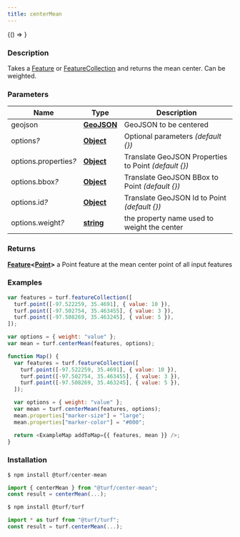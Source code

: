```yaml
---
title: centerMean
---
```



<!-- Expose turf as global var for experimenting in the browser console -->

<BrowserOnly>{() => <WindowTurfGlobal turf={turf} />}</BrowserOnly>

### Description

Takes a [Feature](https://tools.ietf.org/html/rfc7946#section-3.2) or [FeatureCollection](https://tools.ietf.org/html/rfc7946#section-3.3) and returns the mean center. Can be weighted.

### Parameters

| Name                       | Type                                                                                            | Description                                            |
| -------------------------- | ----------------------------------------------------------------------------------------------- | ------------------------------------------------------ |
| geojson                    | **[GeoJSON](https://tools.ietf.org/html/rfc7946#section-3)**                                    | GeoJSON to be centered                                 |
| options<i>?</i>            | **[Object](https://developer.mozilla.org/docs/Web/JavaScript/Reference/Global_Objects/Object)** | Optional parameters _(default \{\})_                   |
| options.properties<i>?</i> | **[Object](https://developer.mozilla.org/docs/Web/JavaScript/Reference/Global_Objects/Object)** | Translate GeoJSON Properties to Point _(default \{\})_ |
| options.bbox<i>?</i>       | **[Object](https://developer.mozilla.org/docs/Web/JavaScript/Reference/Global_Objects/Object)** | Translate GeoJSON BBox to Point _(default \{\})_       |
| options.id<i>?</i>         | **[Object](https://developer.mozilla.org/docs/Web/JavaScript/Reference/Global_Objects/Object)** | Translate GeoJSON Id to Point _(default \{\})_         |
| options.weight<i>?</i>     | **[string](https://developer.mozilla.org/docs/Web/JavaScript/Reference/Global_Objects/String)** | the property name used to weight the center            |

### Returns

**[Feature](https://tools.ietf.org/html/rfc7946#section-3.2)\<[Point](https://tools.ietf.org/html/rfc7946#section-3.1.2)\>** a Point feature at the mean center point of all input features

### Examples

```javascript
var features = turf.featureCollection([
  turf.point([-97.522259, 35.4691], { value: 10 }),
  turf.point([-97.502754, 35.463455], { value: 3 }),
  turf.point([-97.508269, 35.463245], { value: 5 }),
]);

var options = { weight: "value" };
var mean = turf.centerMean(features, options);
```

```javascript live
function Map() {
  var features = turf.featureCollection([
    turf.point([-97.522259, 35.4691], { value: 10 }),
    turf.point([-97.502754, 35.463455], { value: 3 }),
    turf.point([-97.508269, 35.463245], { value: 5 }),
  ]);

  var options = { weight: "value" };
  var mean = turf.centerMean(features, options);
  mean.properties["marker-size"] = "large";
  mean.properties["marker-color"] = "#000";

  return <ExampleMap addToMap={{ features, mean }} />;
}
```

### Installation

```javascript
$ npm install @turf/center-mean

import { centerMean } from "@turf/center-mean";
const result = centerMean(...);
```

```javascript
$ npm install @turf/turf

import * as turf from "@turf/turf";
const result = turf.centerMean(...);
```
